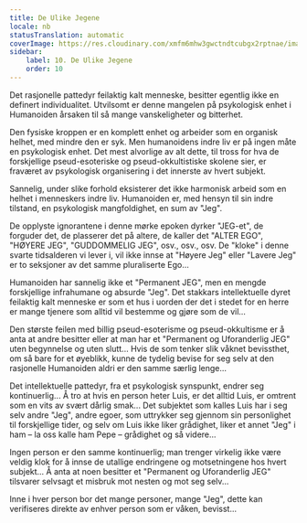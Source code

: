 ```yaml
---
title: De Ulike Jegene
locale: nb
statusTranslation: automatic
coverImage: https://res.cloudinary.com/xmfm6mhw3gwctndtcubgx2rptnae/image/upload/v1740468922/small_cover_tratado_de_psicologia_revolucionaria_a4c0dca4e0.webp
sidebar:
    label: 10. De Ulike Jegene
    order: 10
---
```

Det rasjonelle pattedyr feilaktig kalt menneske, besitter egentlig ikke en definert individualitet. Utvilsomt er denne mangelen på psykologisk enhet i Humanoiden årsaken til så mange vanskeligheter og bitterhet.

Den fysiske kroppen er en komplett enhet og arbeider som en organisk helhet, med mindre den er syk. Men humanoidens indre liv er på ingen måte en psykologisk enhet. Det mest alvorlige av alt dette, til tross for hva de forskjellige pseud-esoteriske og pseud-okkultistiske skolene sier, er fraværet av psykologisk organisering i det innerste av hvert subjekt.

Sannelig, under slike forhold eksisterer det ikke harmonisk arbeid som en helhet i menneskers indre liv. Humanoiden er, med hensyn til sin indre tilstand, en psykologisk mangfoldighet, en sum av "Jeg".

De opplyste ignorantene i denne mørke epoken dyrker "JEG-et", de forguder det, de plasserer det på altere, de kaller det "ALTER EGO", "HØYERE JEG", "GUDDOMMELIG JEG", osv., osv., osv. De "kloke" i denne svarte tidsalderen vi lever i, vil ikke innse at "Høyere Jeg" eller "Lavere Jeg" er to seksjoner av det samme pluraliserte Ego...

Humanoiden har sannelig ikke et "Permanent JEG", men en mengde forskjellige infrahumane og absurde "Jeg". Det stakkars intellektuelle dyret feilaktig kalt menneske er som et hus i uorden der det i stedet for en herre er mange tjenere som alltid vil bestemme og gjøre som de vil...

Den største feilen med billig pseud-esoterisme og pseud-okkultisme er å anta at andre besitter eller at man har et "Permanent og Uforanderlig JEG" uten begynnelse og uten slutt... Hvis de som tenker slik våknet bevissthet, om så bare for et øyeblikk, kunne de tydelig bevise for seg selv at den rasjonelle Humanoiden aldri er den samme særlig lenge...

Det intellektuelle pattedyr, fra et psykologisk synspunkt, endrer seg kontinuerlig... Å tro at hvis en person heter Luis, er det alltid Luis, er omtrent som en vits av svært dårlig smak... Det subjektet som kalles Luis har i seg selv andre "Jeg", andre egoer, som uttrykker seg gjennom sin personlighet til forskjellige tider, og selv om Luis ikke liker grådighet, liker et annet "Jeg" i ham – la oss kalle ham Pepe – grådighet og så videre...

Ingen person er den samme kontinuerlig; man trenger virkelig ikke være veldig klok for å innse de utallige endringene og motsetningene hos hvert subjekt... Å anta at noen besitter et "Permanent og Uforanderlig JEG" tilsvarer selvsagt et misbruk mot nesten og mot seg selv...

Inne i hver person bor det mange personer, mange "Jeg", dette kan verifiseres direkte av enhver person som er våken, bevisst...

